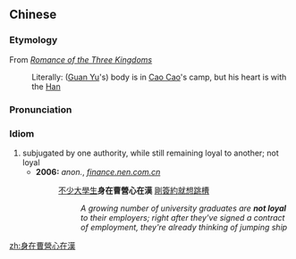 {{also|身在曹营心在汉}}
==Chinese==
{{zh-forms|s=身在曹营心在汉}}

===Etymology===
From ''[[w:Romance of the Three Kingdoms|Romance of the Three Kingdoms]]''
: Literally: ([[w:Guan Yu|Guan Yu]]'s) body is in [[w:Cao Cao|Cao Cao]]'s camp, but his heart is with the [[w:Han Dynasty|Han]]

===Pronunciation===
{{zh-pron
|m=shēn zài cáo yíng xīn zài hàn
|c=san1 zoi6 cou4 jing4 sam1 zoi6 hon3
|cat=id
}}

===Idiom===
{{zh-idiom}}

# subjugated by one authority, while still remaining loyal to another; not loyal
#* '''2006:''' ''anon.'', ''[http://finance.nen.com.cn/74347876758585344/20060227/1857764.shtml finance.nen.com.cn]''
#*: [[不少]][[大學生]]'''身在曹營心在漢''' [[剛]][[簽約]][[就]][[想]][[跳槽]]
#*:: ''A growing number of university graduates are '''not loyal''' to their employers; right after they've signed a contract of employment, they're already thinking of jumping ship''

[[zh:身在曹營心在漢]]